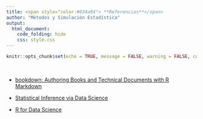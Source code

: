 ```yaml
---
title: <span style="color:#034a94"> **Referencias**</span>
author: "Métodos y Simulación Estadística"
output:
  html_document:
    code_folding: hide
    css: style.css
---
```


```r
knitr::opts_chunk$set(echo = TRUE, message = FALSE, warning = FALSE, comment = NA)

```


<br/>

* [bookdown: Authoring Books and Technical Documents with R Markdown](https://bookdown.org/yihui/bookdown/)

* [Statistical Inference via Data Science](https://moderndive.com/)

* [R for Data Science](https://r4ds.had.co.nz/) 
